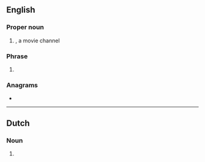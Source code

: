 {{also|hbo}}
==English==
{{wikipedia}}

===Proper noun===
{{en-proper noun}}

# {{lb|en|television}} {{initialism of|en|{{w|Home Box Office}}}}, a movie channel

===Phrase===
{{en-phrase}}

# {{lb|en|aviation|travel}} {{initialism of|en|[[hand]] [[baggage]] [[only]]}} {{gloss|fare type}}

===Anagrams===
* {{anagrams|en|a=bho|BHO|BOH|Hob|boh|hob}}

----

==Dutch==

===Noun===
{{nl-noun|n}}

# {{acronym of|nl|hoger beroepsonderwijs}}
